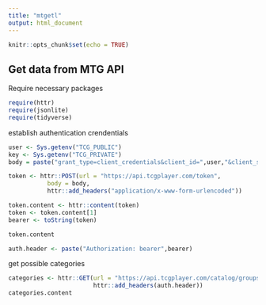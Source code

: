 ```yaml
---
title: "mtgetl"
output: html_document
---
```


```r
knitr::opts_chunk$set(echo = TRUE)
```

## Get data from MTG API

Require necessary packages

```r
require(httr)
require(jsonlite)
require(tidyverse)
```
 
establish authentication crendentials
```r
user <- Sys.getenv("TCG_PUBLIC")
key <- Sys.getenv("TCG_PRIVATE")
body = paste("grant_type=client_credentials&client_id=",user,"&client_secret=",key,sep="")

token <- httr::POST(url = "https://api.tcgplayer.com/token",
           body = body,
           httr::add_headers("application/x-www-form-urlencoded"))

token.content <- httr::content(token)
token <- token.content[1]
bearer <- toString(token)

token.content

auth.header <- paste("Authorization: bearer",bearer)

```

get possible categories

```r
categories <- httr::GET(url = "https://api.tcgplayer.com/catalog/groups",
                        httr::add_headers(auth.header))
categories.content
```

